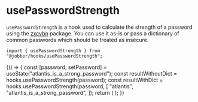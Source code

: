 
<Meta title="Hooks/usePasswordStrength" />

# usePasswordStrength

`usePasswordStrength` is a hook used to calculate the strength of a password
using the [zxcvbn](https://github.com/dropbox/zxcvbn) package. You can use it
as-is or pass a dictionary of common passwords which should be treated as
insecure.

```tsx
import { usePasswordStrength } from "@jobber/hooks/usePasswordStrength";
```

<Canvas>
  <Story name="usePasswordStrength">
    {() => {
      const [password, setPassword] = useState("atlantis_is_a_strong_password");
      const resultWithoutDict = hooks.usePasswordStrength(password);
      const resultWithDict = hooks.usePasswordStrength(password, [
        "atlantis",
        "atlantis_is_a_strong_password",
      ]);
      return (
        <Content>
          <InputText
            placeholder="Password"
            defaultValue="atlantis_is_a_strong_password"
            onChange={setPassword}
          />
          <DataDump
            label="Password Strength (with Dictionary)"
            data={resultWithDict}
            defaultOpen
          />
          <DataDump
            label="Password Strength (without Dictionary)"
            data={resultWithoutDict}
            defaultOpen
          />
        </Content>
      );
    }}
  </Story>
</Canvas>
